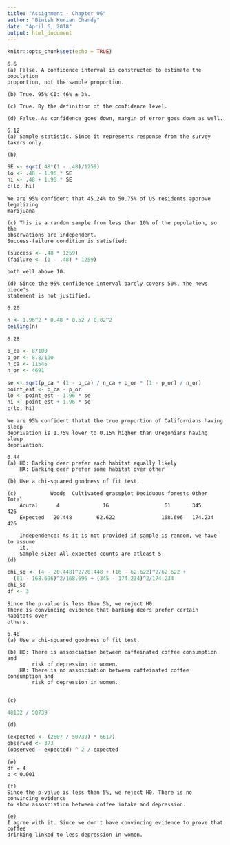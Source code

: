 ```yaml
---
title: "Assignment - Chapter 06"
author: "Binish Kurian Chandy"
date: "April 6, 2018"
output: html_document
---
```


```r
knitr::opts_chunk$set(echo = TRUE)
```

```
6.6
(a) False. A confidence interval is constructed to estimate the population 
proportion, not the sample proportion.

(b) True. 95% CI: 46% ± 3%.

(c) True. By the definition of the confidence level.

(d) False. As confidence goes down, margin of error goes down as well.
```

```
6.12
(a) Sample statistic. Since it represents response from the survey takers only.

(b) 
```
```r
SE <- sqrt(.48*(1 - .48)/1259)
lo <- .48 - 1.96 * SE
hi <- .48 + 1.96 * SE
c(lo, hi)
```
```
We are 95% confident that 45.24% to 50.75% of US residents approve legalizing
marijuana

(c) This is a random sample from less than 10% of the population, so the 
observations are independent. 
Success-failure condition is satisfied:
```
```r
(success <- .48 * 1259)
(failure <- (1 - .48) * 1259)
```
```
both well above 10.

(d) Since the 95% confidence interval barely covers 50%, the news piece's
statement is not justified.
```

```
6.20
```
```r
n <- 1.96^2 * 0.48 * 0.52 / 0.02^2
ceiling(n)
```

```
6.28
```
```r
p_ca <- 8/100
p_or <- 8.8/100
n_ca <- 11545
n_or <- 4691

se <- sqrt(p_ca * (1 - p_ca) / n_ca + p_or * (1 - p_or) / n_or)
point_est <- p_ca - p_or
lo <- point_est - 1.96 * se
hi <- point_est + 1.96 * se
c(lo, hi)
```
```
We are 95% confident thatat the true proportion of Californians having sleep
deprivation is 1.75% lower to 0.15% higher than Oregonians having sleep
deprivation.

```
```
6.44
(a) H0: Barking deer prefer each habitat equally likely
    HA: Barking deer prefer some habitat over other
    
(b) Use a chi-squared goodness of fit test.

(c)           Woods  Cultivated grassplot Deciduous forests Other    Total
    Acutal      4              16                  61       345       426  
    Expected   20.448        62.622               168.696   174.234   426

    Independence: As it is not provided if sample is random, we have to assume 
    it.
    Sample size: All expected counts are atleast 5 
(d)
```
```r
chi_sq <- (4 - 20.448)^2/20.448 + (16 - 62.622)^2/62.622 + 
  (61 - 168.696)^2/168.696 + (345 - 174.234)^2/174.234
chi_sq
df <- 3
```
```
Since the p-value is less than 5%, we reject H0.
There is convincing evidence that barking deers prefer certain habitats over
others.
```
```
6.48
(a) Use a chi-squared goodness of fit test.

(b) H0: There is assosciation between caffeinated coffee consumption and
        risk of depression in women. 
    HA: There is no assosciation between caffeinated coffee consumption and
        risk of depression in women.
    
        
(c)         
```
```r
48132 / 50739
```
```
(d) 
```
```r
(expected <- (2607 / 50739) * 6617)
observed <- 373
(observed - expected) ^ 2 / expected
```
```
(e)
df = 4
p < 0.001

(f)
Since the p-value is less than 5%, we reject H0. There is no convincing evidence 
to show assosciation between coffee intake and depression.

(e) 
I agree with it. Since we don't have convincing evidence to prove that coffee
drinking linked to less depression in women.
```
